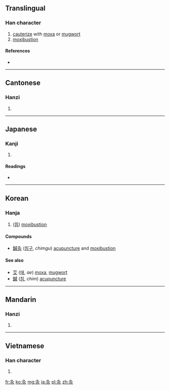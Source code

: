 ==Translingual==

===Han character===
{{Han char|rn=86|rad=火|as=03|sn=7|four=2780<sub>9</sub>|canj=弓人火 (NOF)|ids=⿱[[久]][[火]]}}

# [[cauterize]] with [[moxa]] or [[mugwort]]
# [[moxibustion]]

====References====
* {{Han ref|kx=0666.120|dkj=18872|dj=1075.160|hdz=32190.010|uh=7078|ud=28792|bh=A862|bd=43106}}

----

==Cantonese==

===Hanzi===
{{yue-hanzi|jyut=[[gau3]]|y=gau3}}

# {{defn|lang=yue|sort=火03}}

----

==Japanese==

===Kanji===
{{ja-kanji|grade=|rs=火03}}

# {{defn|lang=ja|sort=火03}}

====Readings====
* {{ja-readings|on=[[きゅう]] (kyū)|kun=[[やいと]] (yaito)}}

----

==Korean==

===Hanja===
{{ko-hanja|hangeul=구|eumhun=|rv=gu|mr=ku|y=kwu}}

# ([[뜸]]) [[moxibustion]]

====Compounds====
* [[鍼灸]] ([[침구]],  ''chimgu'') [[acupuncture]] and [[moxibustion]]

====See also====
* [[艾]] ([[애]], ''ae'') [[moxa]], [[mugwort]]
* [[鍼]] ([[침]],  ''chim'') [[acupuncture]] 

----

==Mandarin==

===Hanzi===
{{cmn-hanzi|pin=[[jiǔ]] ([[jiu3]])|wg=chiu<sup>3</sup>}}

# {{defn|lang=cmn|sort=火03}}

----

==Vietnamese==

===Han character===
{{vi-hantu|[[cứu]]|rs=火03}}

# {{defn|lang=vi|sort=火03}}

[[fr:灸]]
[[ko:灸]]
[[mg:灸]]
[[ja:灸]]
[[pl:灸]]
[[zh:灸]]